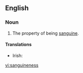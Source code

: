 ==English==

===Noun===
{{en-noun|-}}

# The property of being [[sanguine]].

====Translations====
{{trans-top|the property of being sanguine}}
* Irish: {{t-|ga|mórmhisneach|m}}
{{trans-mid}}
{{trans-bottom}}

[[vi:sanguineness]]